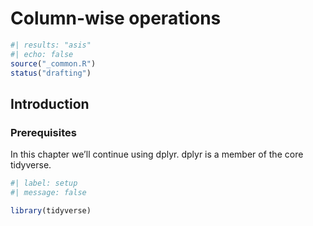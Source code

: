 # Column-wise operations {#sec-column-wise}

```r
#| results: "asis"
#| echo: false
source("_common.R")
status("drafting")
```

## Introduction

<!--# TO DO: Write introduction. -->

### Prerequisites

In this chapter we'll continue using dplyr.
dplyr is a member of the core tidyverse.

```r
#| label: setup
#| message: false

library(tidyverse)
```

<!--# TO DO: Write chapter around across, etc. -->
